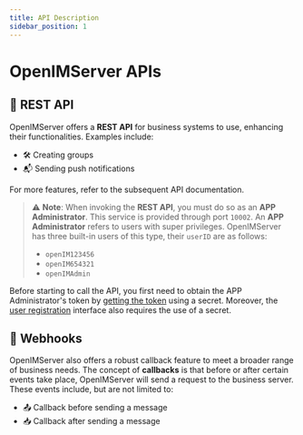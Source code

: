 ```yaml
---
title: API Description
sidebar_position: 1
---
```


# OpenIMServer APIs

## 🚀 REST API

OpenIMServer offers a **REST API** for business systems to use, enhancing their functionalities. Examples include:

- 🛠 Creating groups
- 📬 Sending push notifications

For more features, refer to the subsequent API documentation.

> ⚠️ **Note**: When invoking the **REST API**, you must do so as an **APP Administrator**. This service is provided through port `10002`. An **APP Administrator** refers to users with super privileges. OpenIMServer has three built-in users of this type, their `userID` are as follows:
> - `openIM123456`
> - `openIM654321`
> - `openIMAdmin`

Before starting to call the API, you first need to obtain the APP Administrator's token by [getting the token](./apis/authenticationManagement/getUserToken) using a secret. Moreover, the [user registration](./apis/userManagement/userRegister) interface also requires the use of a secret.

## 🔗 Webhooks

OpenIMServer also offers a robust callback feature to meet a broader range of business needs. The concept of **callbacks** is that before or after certain events take place, OpenIMServer will send a request to the business server. These events include, but are not limited to:

- 📤 Callback before sending a message
- 📥 Callback after sending a message